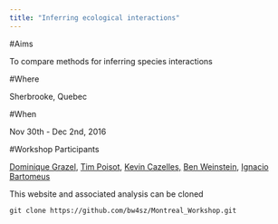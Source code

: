 ```yaml
---
title: "Inferring ecological interactions"
---
```


#Aims

To compare methods for inferring species interactions

#Where

Sherbrooke, Quebec

#When

Nov 30th - Dec 2nd, 2016

#Workshop Participants

[Dominique Grazel](), [Tim Poisot](), [Kevin Cazelles,]() [Ben Weinstein](), [Ignacio Bartomeus]()

This website and associated analysis can be cloned

```{}
git clone https://github.com/bw4sz/Montreal_Workshop.git
```
